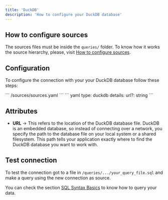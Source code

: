```yaml
---
title: 'DuckDB'
description: 'How to configure your DuckDB database'
---
```


## How to configure sources

The sources files must be inside the `queries/` folder. 
<Note>To know how it works the source hierarchy, please, visit [How to configure sources](../sources/how-to-configure-sources).</Note>

## Configuration

To configure the connection with your your DuckDB database follow these steps:

<Steps>
    <Step title="Go to the sources file in your Latitude project">
        ```
            /sources/sources.yaml
        ```
    </Step>
    <Step title="Add the following code for your DuckDB connection">
    ``` yaml
    type: duckdb
    details:
        url?: string
    ```
    </Step>
    <Step title="Replace the details section with your info and save">
    </Step>
    <Step title="Done, now you can test your connection">
    </Step>
</Steps>

## Attributes

- **URL** → This refers to the location of the DuckDB database file. DuckDB is an embedded database, so instead of connecting over a network, you specify the path to the database file on your local system or a shared filesystem. This path tells your application exactly where to find the DuckDB database you want to work with.

## Test connection

To test the connection got to a file in `/queries/.../your_query_file.sql` and make a query using the new connection as source.

You can check the section [SQL Syntax Basics](../queries/basics/sql-syntax-basics) to know how to query your data. 